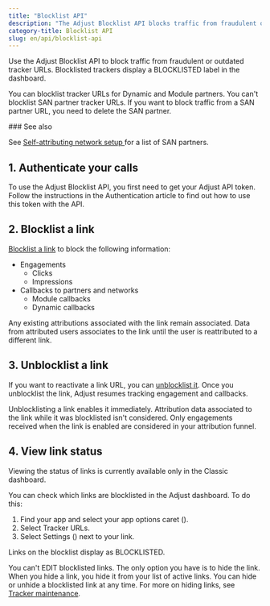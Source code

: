 ```yaml
---
title: "Blocklist API"
description: "The Adjust Blocklist API blocks traffic from fraudulent or outdated tracker URLs created for Dynamic and Module partners."
category-title: Blocklist API
slug: en/api/blocklist-api
---
```



<BlocklistCallout />

Use the Adjust Blocklist API to block traffic from fraudulent or outdated tracker URLs. Blocklisted trackers display a <GuiLabel>BLOCKLISTED</GuiLabel> label in the dashboard.

You can blocklist tracker URLs for Dynamic and Module partners. You can't blocklist SAN partner tracker URLs. If you want to block traffic from a SAN partner URL, you need to delete the SAN partner.

<Callout type="seealso">
### See also

See [Self-attributing network setup
](https://help.adjust.com/en/suite/article/self-attributing-network-san-setup) for a list of SAN partners.

</Callout>

## 1. Authenticate your calls

To use the Adjust Blocklist API, you first need to get your Adjust API token. Follow the instructions in the Authentication article to find out how to use this token with the API.

## 2. Blocklist a link

[Blocklist a link](/en/api/blocklist-api/blocklist) to block the following information:

* Engagements
   * Clicks
   * Impressions
* Callbacks to partners and networks
   * Module callbacks
   * Dynamic callbacks

Any existing attributions associated with the link remain associated. Data from attributed users associates to the link until the user is reattributed to a different link.

## 3. Unblocklist a link

If you want to reactivate a link URL, you can [unblocklist it](/en/api/blocklist-api/unblocklist). Once you unblocklist the link, Adjust resumes tracking engagement and callbacks.

<Callout type="note">

Unblocklisting a link enables it immediately. Attribution data associated to the link while it was blocklisted isn't considered. Only engagements received when the link is enabled are considered in your attribution funnel.

</Callout>

## 4. View link status

<Callout type="important">

Viewing the status of links is currently available only in the Classic dashboard.

</Callout>

You can check which links are blocklisted in the Adjust dashboard. To do this:

1. Find your app and select your app options caret (<Icon name="ChevronUpSmall" />).
2. Select <GuiLabel>Tracker URLs</GuiLabel>.
3. Select <GuiLabel>Settings</GuiLabel> (<Icon name="CogWheel" />) next to your link.

Links on the blocklist display as <GuiLabel>BLOCKLISTED</GuiLabel>.

You can't <GuiLabel>EDIT</GuiLabel> blocklisted links. The only option you have is to hide the link. When you hide a link, you hide it from your list of active links. You can hide or unhide a blocklisted link at any time. For more on hiding links, see [Tracker maintenance](https://help.adjust.com/en/article/tracker-maintenance).
